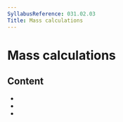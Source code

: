 ```yaml
---
SyllabusReference: 031.02.03
Title: Mass calculations
---
```


# Mass calculations

## Content

- <Link href="031.02.03.01" />
- <Link href="031.02.03.02" />
- <Link href="031.02.03.03" />
